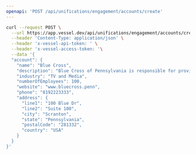 ```yaml
---
openapi: 'POST /api/unifications/engagement/accounts/create'
---
```


<RequestExample>

```bash Request
curl --request POST \
  --url https://app.vessel.dev/api/unifications/engagement/accounts/create \
  --header 'Content-Type: application/json' \
  --header 'x-vessel-api-token: ' \
  --header 'x-vessel-access-token: '\
  --data '{
  "account": {
    "name": "Blue Cross",
    "description": "Blue Cross of Pennsylvania is responsible for providing services to the good people of Scranton",
    "industry": "TV and Media",
    "numberOfEmployees": 100,
    "website": "www.bluecross.penn",
    "phone": "8192223333",
    "address": {
      "line1": "100 Blue Dr",
      "line2": "Suite 100",
      "city": "Scranton",
      "state": "Pennsylvania",
      "postalCode": "281332",
      "country": "USA"
    }
  }
}'
```

</RequestExample>
